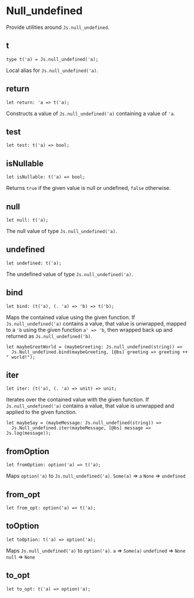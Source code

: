 # Null_undefined

<Intro>

Provide utilities around `Js.null_undefined`.

</Intro>

## t

```re sig
type t('a) = Js.null_undefined('a);
```

Local alias for `Js.null_undefined('a)`.

## return

```re sig
let return: 'a => t('a);
```

Constructs a value of `Js.null_undefined('a)` containing a value of `'a`.

## test

```re sig
let test: t('a) => bool;
```

## isNullable

```re sig
let isNullable: t('a) => bool;
```

Returns `true` if the given value is null or undefined, `false` otherwise.

## null

```re sig
let null: t('a);
```

The null value of type `Js.null_undefined('a)`.

## undefined

```re sig
let undefined: t('a);
```

The undefined value of type `Js.null_undefined('a)`.

## bind

```re sig
let bind: (t('a), (. 'a) => 'b) => t('b);
```

Maps the contained value using the given function.
If `Js.null_undefined('a)` contains a value, that value is unwrapped, mapped to a `'b` using the given function `a' => 'b`, then wrapped back up and returned as `Js.null_undefined('b)`.

```re example
let maybeGreetWorld = (maybeGreeting: Js.null_undefined(string)) =>
  Js.Null_undefined.bind(maybeGreeting, [@bs] greeting => greeting ++ " world!");
```

## iter

```re sig
let iter: (t('a), (. 'a) => unit) => unit;
```

Iterates over the contained value with the given function.
If `Js.null_undefined('a)` contains a value, that value is unwrapped and applied to the given function.

```re example
let maybeSay = (maybeMessage: Js.null_undefined(string)) =>
  Js.Null_undefined.iter(maybeMessage, [@bs] message => Js.log(message));
```

## fromOption

```re sig
let fromOption: option('a) => t('a);
```

Maps `option('a)` to `Js.null_undefined('a)`.
`Some(a)` => `a`
`None` => `undefined`

## from_opt

```re sig
let from_opt: option('a) => t('a);
```

## toOption

```re sig
let toOption: t('a) => option('a);
```

Maps `Js.null_undefined('a)` to `option('a)`.
`a` => `Some(a)`
`undefined` => `None`
`null` => `None`

## to_opt

```re sig
let to_opt: t('a) => option('a);
```
